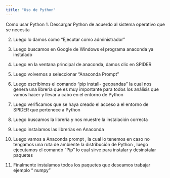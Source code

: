 ```yaml
---
title: "Uso de Python"
---
```


Como usar Python 
1.	Descargar Python de acuerdo al sistema operativo que se necesita 












2.	Luego lo damos como “Ejecutar como administrador” 











3.	Luego buscamos en Google de Windows el programa anaconda ya instalado 











4.	Luego en la ventana principal de anaconda, damos clic en SPIDER 







5.	Luego volvemos a seleccionar “Anaconda Prompt”







6.	Luego escribimos el comando “pip install- geopandas” la cual nos genera una librería que es muy importante para todos los análisis que vamos hacer y llevar a cabo en el entorno de Python 








7.	Luego verificamos que se haya creado el acceso a el entorno de SPIDER que pertenece a Python 






8.	Luego buscamos la librería y nos muestre la instalación correcta 






9.	Luego instalamos las librerías en Anaconda 







10.	Luego vamos a Anaconda prompt , la cual lo tenemos en caso no tengamos una ruta de ambiente la distribución de Python , luego ejecutamos el comando “Pip” lo cual sirve para instalar y desinstalar paquetes 
















11.	Finalmente instalamos todos los paquetes que deseamos trabajar  ejemplo “ numpy” 
